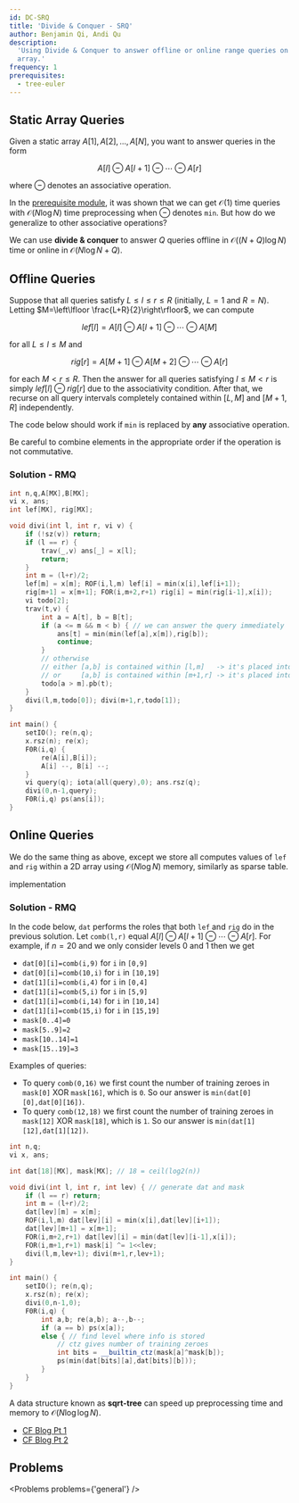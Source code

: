 ```yaml
---
id: DC-SRQ
title: 'Divide & Conquer - SRQ'
author: Benjamin Qi, Andi Qu
description:
  'Using Divide & Conquer to answer offline or online range queries on a static
  array.'
frequency: 1
prerequisites:
  - tree-euler
---
```


## Static Array Queries

<FocusProblem problem="diviSample" />

Given a static array $A[1],A[2],\ldots,A[N]$, you want to answer queries in the
form

$$
A[l]\ominus A[l+1]\ominus \cdots \ominus A[r]
$$

where $\ominus$ denotes an associative operation.

In the [prerequisite module](/gold/tree-euler#sparse-tables), it was shown that
we can get $\mathcal{O}(1)$ time queries with $\mathcal{O}(N\log N)$ time
preprocessing when $\ominus$ denotes `min`. But how do we generalize to other
associative operations?

We can use **divide & conquer** to answer $Q$ queries offline in
$\mathcal{O}((N+Q)\log N)$ time or online in $\mathcal{O}(N\log N+Q)$.

## Offline Queries

Suppose that all queries satisfy $L\le l\le r\le R$ (initially, $L=1$ and
$R=N$). Letting $M=\left\lfloor \frac{L+R}{2}\right\rfloor$, we can compute

$$
lef[l]=A[l]\ominus A[l+1]\ominus \cdots \ominus A[M]
$$

for all $L\le l\le M$ and

$$
rig[r]=A[M+1]\ominus A[M+2] \ominus \cdots\ominus A[r]
$$

for each $M< r\le R$. Then the answer for all queries satisfying $l\le M< r$ is
simply $lef[l]\ominus rig[r]$ due to the associativity condition. After that, we
recurse on all query intervals completely contained within $[L,M]$ and $[M+1,R]$
independently.

The code below should work if `min` is replaced by **any** associative
operation.

<Warning>

Be careful to combine elements in the appropriate order if the operation is not
commutative.

</Warning>

### Solution - RMQ

```cpp
int n,q,A[MX],B[MX];
vi x, ans;
int lef[MX], rig[MX];

void divi(int l, int r, vi v) {
	if (!sz(v)) return;
	if (l == r) {
		trav(_,v) ans[_] = x[l];
		return;
	}
	int m = (l+r)/2;
	lef[m] = x[m]; ROF(i,l,m) lef[i] = min(x[i],lef[i+1]);
	rig[m+1] = x[m+1]; FOR(i,m+2,r+1) rig[i] = min(rig[i-1],x[i]);
	vi todo[2];
	trav(t,v) {
		int a = A[t], b = B[t];
		if (a <= m && m < b) { // we can answer the query immediately
			ans[t] = min(min(lef[a],x[m]),rig[b]);
			continue;
		}
		// otherwise
		// either [a,b] is contained within [l,m]   -> it's placed into todo[0]
		// or     [a,b] is contained within [m+1,r] -> it's placed into todo[1]
		todo[a > m].pb(t);
	}
	divi(l,m,todo[0]); divi(m+1,r,todo[1]);
}

int main() {
	setIO(); re(n,q);
	x.rsz(n); re(x);
	F0R(i,q) {
		re(A[i],B[i]);
		A[i] --, B[i] --;
	}
	vi query(q); iota(all(query),0); ans.rsz(q);
	divi(0,n-1,query);
	F0R(i,q) ps(ans[i]);
}
```

## Online Queries

We do the same thing as above, except we store all computes values of `lef` and
`rig` within a 2D array using $\mathcal{O}(N\log N)$ memory, similarly as sparse
table.

<Resources>
	<Resource
		source="Benq"
		url="https://github.com/bqi343/USACO/blob/master/Implementations/content/data-structures/Static%20Range%20Queries%20(9.1)/RangeQuery.h"
		title="RangeQuery"
	>
		implementation
	</Resource>
</Resources>

### Solution - RMQ

In the code below, `dat` performs the roles that both `lef` and `rig` do in the
previous solution. Let `comb(l,r)` equal
$A[l]\ominus A[l+1]\ominus \cdots \ominus A[r]$. For example, if $n=20$ and we
only consider levels $0$ and $1$ then we get

- `dat[0][i]=comb(i,9)` for `i` in `[0,9]`
- `dat[0][i]=comb(10,i)` for `i` in `[10,19]`
- `dat[1][i]=comb(i,4)` for `i` in `[0,4]`
- `dat[1][i]=comb(5,i)` for `i` in `[5,9]`
- `dat[1][i]=comb(i,14)` for `i` in `[10,14]`
- `dat[1][i]=comb(15,i)` for `i` in `[15,19]`
- `mask[0..4]=0`
- `mask[5..9]=2`
- `mask[10..14]=1`
- `mask[15..19]=3`

Examples of queries:

- To query `comb(0,16)` we first count the number of training zeroes in
  `mask[0]` XOR `mask[16]`, which is `0`. So our answer is
  `min(dat[0][0],dat[0][16])`.
- To query `comb(12,18)` we first count the number of training zeroes in
  `mask[12]` XOR `mask[18]`, which is `1`. So our answer is
  `min(dat[1][12],dat[1][12])`.

```cpp
int n,q;
vi x, ans;

int dat[18][MX], mask[MX]; // 18 = ceil(log2(n))

void divi(int l, int r, int lev) { // generate dat and mask
	if (l == r) return;
	int m = (l+r)/2;
	dat[lev][m] = x[m];
	ROF(i,l,m) dat[lev][i] = min(x[i],dat[lev][i+1]);
	dat[lev][m+1] = x[m+1];
	FOR(i,m+2,r+1) dat[lev][i] = min(dat[lev][i-1],x[i]);
	FOR(i,m+1,r+1) mask[i] ^= 1<<lev;
	divi(l,m,lev+1); divi(m+1,r,lev+1);
}

int main() {
	setIO(); re(n,q);
	x.rsz(n); re(x);
	divi(0,n-1,0);
	F0R(i,q) {
		int a,b; re(a,b); a--,b--;
		if (a == b) ps(x[a]);
		else { // find level where info is stored
			// ctz gives number of training zeroes
			int bits = __builtin_ctz(mask[a]^mask[b]);
			ps(min(dat[bits][a],dat[bits][b]));
		}
	}
}
```

<Optional title="Faster Preprocessing">

A data structure known as **sqrt-tree** can speed up preprocessing time and
memory to $\mathcal{O}(N\log \log N)$.

- [CF Blog Pt 1](http://codeforces.com/blog/entry/57046)
- [CF Blog Pt 2](http://codeforces.com/blog/entry/59092)

</Optional>

## Problems

<Problems problems={'general'} />
